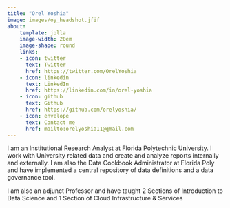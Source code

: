 ```yaml
---
title: "Orel Yoshia"
image: images/oy_headshot.jfif
about:
    template: jolla
    image-width: 20em
    image-shape: round
    links:
    - icon: twitter
      text: Twitter
      href: https://twitter.com/OrelYoshia
    - icon: linkedin
      text: LinkedIn
      href: https://linkedin.com/in/orel-yoshia
    - icon: github
      text: Github
      href: https://github.com/orelyoshia/
    - icon: envelope
      text: Contact me
      href: mailto:orelyoshia11@gmail.com
---
```



I am an Institutional Research Analyst at Florida Polytechnic University. I work with University related data and create and analyze reports internally and externally. I am also the Data Cookbook Administrator at Florida Poly and have implemented a central repository of data definitions and a data governance tool.

I am also an adjunct Professor and have taught 2 Sections of Introduction to Data Science and 1 Section of Cloud Infrastructure & Services